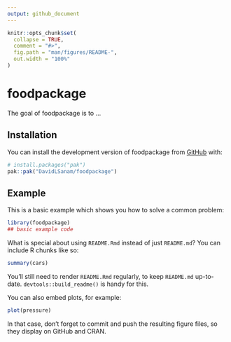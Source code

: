 ```yaml
---
output: github_document
---
```


<!-- README.md is generated from README.Rmd. Please edit that file -->

```r
knitr::opts_chunk$set(
  collapse = TRUE,
  comment = "#>",
  fig.path = "man/figures/README-",
  out.width = "100%"
)
```

# foodpackage

<!-- badges: start -->
<!-- badges: end -->

The goal of foodpackage is to ...

## Installation

You can install the development version of foodpackage from [GitHub](https://github.com/) with:

``` r
# install.packages("pak")
pak::pak("DavidLSanam/foodpackage")
```

## Example

This is a basic example which shows you how to solve a common problem:

```r
library(foodpackage)
## basic example code
```

What is special about using `README.Rmd` instead of just `README.md`? You can include R chunks like so:

```r
summary(cars)
```

You'll still need to render `README.Rmd` regularly, to keep `README.md` up-to-date. `devtools::build_readme()` is handy for this.

You can also embed plots, for example:

```r
plot(pressure)
```

In that case, don't forget to commit and push the resulting figure files, so they display on GitHub and CRAN.
